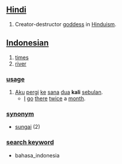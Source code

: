 == [[Hindi]] ==
# Creator-destructor [[goddess]] in [[Hinduism]].

== [[Indonesian]] ==

# [[times]]
# [[river]]

=== [[usage]] ===
# [[aku|Aku]] [[pergi]] [[ke]] [[sana]] [[dua]] '''kali''' [[bulan|sebulan]].
#* [[I]] [[go]] [[there]] [[twice]] a [[month]].

=== [[synonym]] ===
* [[sungai]] (2)

=== [[search keyword]] ===
* bahasa_indonesia